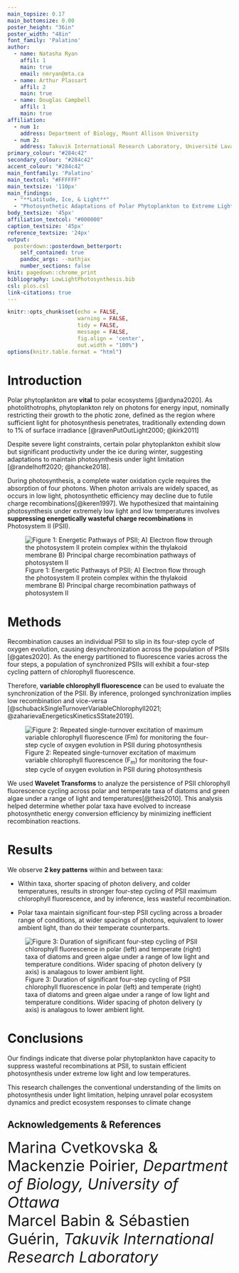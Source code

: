 ```yaml
---
main_topsize: 0.17
main_bottomsize: 0.00
poster_height: "36in"
poster_width: "48in"
font_family: 'Palatino'
author:
  - name: Natasha Ryan
    affil: 1
    main: true
    email: nmryan@mta.ca
  - name: Arthur Plassart
    affil: 2
    main: true
  - name: Douglas Campbell
    affil: 1
    main: true
affiliation:
  - num 1:
    address: Department of Biology, Mount Allison University
  - num 2:
    address: Takuvik International Research Laboratory, Université Laval & CNRS (France), Departement de Biologie and Québec-Océan, Université Laval 
primary_colour: "#284c42" 
secondary_colour: "#284c42" 
accent_colour: "#284c42" 
main_fontfamily: 'Palatino'
main_textcol: "#FFFFFF" 
main_textsize: '110px'
main_findings:
  - "**Latitude, Ice, & Light**"
  - "Photosynthetic Adaptations of Polar Phytoplankton to Extreme Light Limitation"
body_textsize: '45px'
affiliation_textcol: "#000000"
caption_textsize: '45px'
reference_textsize: '24px'
output: 
  posterdown::posterdown_betterport:
    self_contained: true
    pandoc_args: --mathjax
    number_sections: false
knit: pagedown::chrome_print
bibliography: LowLightPhotosynthesis.bib
csl: plos.csl
link-citations: true
---
```


```r
knitr::opts_chunk$set(echo = FALSE,
                      warning = FALSE,
                      tidy = FALSE,
                      message = FALSE,
                      fig.align = 'center',
                      out.width = "100%")
options(knitr.table.format = "html") 
```


# Introduction

Polar phytoplankton are **vital** to polar ecosystems [@ardyna2020]. As photolithotrophs, phytoplankton rely on photons for energy input, nominally restricting their growth to the photic zone, defined as the region where sufficient light for photosynthesis penetrates, traditionally extending down to 1% of surface irradiance [@ravenPutOutLight2000; @kirk2011]

Despite severe light constraints, certain polar phytoplankton exhibit slow but significant productivity under the ice during winter, suggesting adaptations to maintain photosynthesis under light limitation [@randelhoff2020; @hancke2018].

During photosynthesis, a complete water oxidation cycle requires the absorption of four photons. When photon arrivals are widely spaced, as occurs in low light, photosynthetic efficiency may decline due to futile charge recombinations[@keren1997]. We hypothesized that maintaining photosynthesis under extremely low light and low temperatures involves **suppressing energetically wasteful charge recombinations** in Photosystem II (PSII).

![Figure 1: Energetic Pathways of PSII; A) Electron flow through the photosystem II protein complex within the thylakoid membrane B) Principal charge recombination pathways of photosystem II](photosynthesis.png)


# Methods

Recombination causes an individual PSII to slip in its four-step cycle of oxygen evolution, causing desynchronization across the population of PSIIs [@gates2020]. As the energy partitioned to fluorescence varies across the four steps, a population of synchronized PSIIs will exhibit a four-step cycling pattern of chlorophyll fluorescence. 

Therefore, **variable chlorophyll fluorescence** can be used to evaluate the synchronization of the PSII. By inference, prolonged synchronization implies low recombination and vice-versa [@schubackSingleTurnoverVariableChlorophyll2021; @zaharievaEnergeticsKineticsSState2019].

![Figure 2: Repeated single-turnover excitation of maximum variable chlorophyll fluorescence (F~m~) for monitoring the four-step cycle of oxygen evolution in PSII during photosynthesis](stchlf.png)

We used **Wavelet Transforms** to analyze the persistence of PSII chlorophyll fluorescence cycling across polar and temperate taxa of diatoms and green algae under a range of light and temperatures[@theis2010]. This analysis helped determine whether polar taxa have evolved to increase photosynthetic energy conversion efficiency by minimizing inefficient recombination reactions. 

# Results

We observe **2 key patterns** within and between taxa:

* Within taxa, shorter spacing of photon delivery, and colder temperatures, results in stronger four-step cycling of PSII maximum chlorophyll fluorescence, and by inference, less wasteful recombination.

* Polar taxa maintain significant four-step PSII cycling across a broader range of conditions, at wider spacings of photons, equivalent to lower ambient light, than do their temperate counterparts. 

![Figure 3: Duration of significant four-step cycling of PSII chlorophyll fluorescence in polar (left) and temperate (right) taxa of diatoms and green algae under a range of low light and temperature conditions. Wider spacing of photon delivery (y axis) is analagous to lower ambient light. ](heatmap.png)

# Conclusions
Our findings indicate that diverse polar phytoplankton have capacity to suppress wasteful recombinations at PSII, to sustain efficient photosynthesis under extreme low light and low temperatures.

This research challenges the conventional understanding of the limits on photosynthesis under light limitation, helping unravel polar ecosystem dynamics and predict ecosystem responses to climate change

## Acknowledgements & References
<span style="font-size: 34px;">Marina Cvetkovska & Mackenzie Poirier, *Department of Biology, University of Ottawa* </span>               
<span style="font-size: 34px;">Marcel Babin & Sébastien Guérin, *Takuvik International Research Laboratory*</span>


